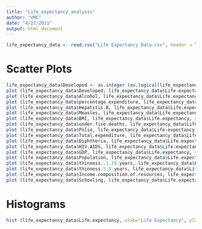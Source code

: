 ```yaml
---
title: "Life_expectancy_analysis"
author: "VMC"
date: "4/27/2021"
output: html_document
---
```


```r
life_expectancy_data <- read.csv("Life Expectancy Data.csv", header = TRUE)
```

# Scatter Plots
```r
life_expectancy_data$Developed <- as.integer (as.logical(life_expectancy_data$Status == "Developed"))
plot (life_expectancy_data$Developed, life_expectancy_data$Life.expectancy, ylab = "Life Expectancy", xlab = "Developed")
plot (life_expectancy_data$Alcohol, life_expectancy_data$Life.expectancy, ylab = "Life Expectancy", xlab = "Alcohol")
plot (life_expectancy_data$percentage.expenditure, life_expectancy_data$Life.expectancy, ylab = "Life Expectancy", xlab = "percentage.expenditure")
plot (life_expectancy_data$Hepatitis.B, life_expectancy_data$Life.expectancy, ylab = "Life Expectancy", xlab = "Hepatitis.B")
plot (life_expectancy_data$Measles, life_expectancy_data$Life.expectancy, ylab = "Life Expectancy", xlab = "Measles")
plot (life_expectancy_data$BMI, life_expectancy_data$Life.expectancy, ylab = "Life Expectancy", xlab = "BMI")
plot (life_expectancy_data$under.five.deaths, life_expectancy_data$Life.expectancy, ylab = "Life Expectancy", xlab = "under.five.deaths")
plot (life_expectancy_data$Polio, life_expectancy_data$Life.expectancy, ylab = "Life Expectancy", xlab = "Polio")
plot (life_expectancy_data$Total.expenditure, life_expectancy_data$Life.expectancy, ylab = "Life Expectancy", xlab = "Total.expenditure")
plot (life_expectancy_data$Diphtheria, life_expectancy_data$Life.expectancy, ylab = "Life Expectancy", xlab = "Diphtheria")
plot (life_expectancy_data$HIV.AIDS, life_expectancy_data$Life.expectancy, ylab = "Life Expectancy", xlab = "HIV.AIDS")
plot (life_expectancy_data$GDP, life_expectancy_data$Life.expectancy, ylab = "Life Expectancy", xlab = "GDP")
plot (life_expectancy_data$Population, life_expectancy_data$Life.expectancy, ylab = "Life Expectancy", xlab = "Population")
plot (life_expectancy_data$thinness..1.19.years, life_expectancy_data$Life.expectancy, ylab = "Life Expectancy", xlab = "thinness..1.19.years")
plot (life_expectancy_data$thinness.5.9.years, life_expectancy_data$Life.expectancy, ylab = "Life Expectancy", xlab = "thinness.5.9.years")
plot (life_expectancy_data$Income.composition.of.resources, life_expectancy_data$Life.expectancy, ylab = "Life Expectancy", xlab = "Income.composition.of.resources")
plot (life_expectancy_data$Schooling, life_expectancy_data$Life.expectancy, ylab = "Life Expectancy", xlab = "Schooling")
```

# Histograms
```r

hist (life_expectancy_data$Life.expectancy, xlab="Life Expectancy", ylab="Frequency of Life Expectancy", border="green",col="blue")

```












